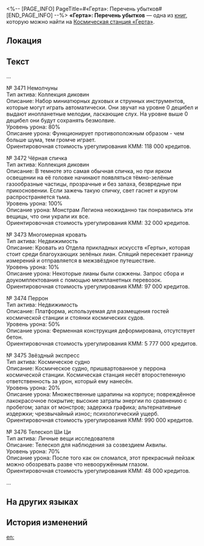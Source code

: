 <%-- [PAGE_INFO]
PageTitle=#«Герта»: Перечень убытков#
[END_PAGE_INFO] --%>
{{Дополнить}}
{{Книга Инфобокс
|id           = 038
|Название     = 
|Изображение  = Записи с КСГ.png
|Мир          = Космическая станция «Герта»
|Томов        = 1
|Автор        = <!--нужно добавить-->
|Описание     = В перечне повреждённых активов, составленном Отделом прикладных искусств «Герты», зафиксированы тысячи повреждений грузов, а сумма компенсации, возложенная на Корпорацию межзвёздного мира, поистине астрономическая.
|Том1         = {{tx}}
|Источник1    = {{tx|Отсутствует источник}}
|Персонажи    = 
|Фракции      = 
}}
'''«Герта»: Перечень убытков''' — одна из [[Книги|книг]], которую можно найти на [[Космическая станция «Герта»]].

==Локация==
{{Отметка карты|<!--название карты-->|<!--id отметки-->}}

==Текст==
...

№&nbsp;3471 Немолчуны<br />
Тип актива: Коллекция диковин<br />
Описание: Набор миниатюрных духовых и струнных инструментов, которые могут играть автоматически. Они звучат на уровне 0 децибел и выдают инопланетные мелодии, ласкающие слух. На уровне выше 0 децибел они будут сохранять безмолвие.<br />
Уровень урона: 80%<br />
Описание урона: Функционирует противоположным образом - чем больше шума, тем громче играет.<br />
Ориентировочная стоимость урегулирования КММ: 118 000 кредитов.

№&nbsp;3472 Чёрная спичка<br />
Тип актива: Коллекция диковин<br />
Описание: В темноте это самая обычная спичка, но при ярком освещении на её головке начинают появляться тёмно-зелёные газообразные частицы, прозрачные и без запаха, безвредные при прикосновении. Если зажечь такую спичку, свет гаснет и кругом распространяется тьма.<br />
Уровень урона: 100%<br />
Описание урона: Монстрам Легиона неожиданно так понравились эти вещицы, что они украли их все.<br />
Ориентировочная стоимость урегулирования КММ: 32 000 кредитов.

№&nbsp;3473 Многомерная кровать<br />
Тип актива: Недвижимость<br />
Описание: Кровать из Отдела прикладных искусств «Герты», которая стоит среди благоухающих зелёных лиан. Спящий пересекает границу измерений и отправляется в межзвёздное путешествие.<br />
Уровень урона: 10%<br />
Описание урона: Некоторые лианы были сожжены. Запрос сбора и доукомплектования с помощью межпланетных перевозок.<br />
Ориентировочная стоимость урегулирования КММ: 97 000 кредитов.

№&nbsp;3474 Перрон<br />
Тип актива: Недвижимость<br />
Описание: Платформа, используемая для размещения гостей космической станции и стоянки космических судов.<br />
Уровень урона: 50%<br />
Описание урона: Ферменная конструкция деформирована, отсутствует бетон.<br />
Ориентировочная стоимость урегулирования КММ: 5 777 000 кредитов.

№&nbsp;3475 Звёздный экспресс<br />
Тип актива: Космическое судно<br />
Описание: Космическое судно, пришвартованное у перрона космической станции. Космическая станция несёт второстепенную ответственность за урон, который ему нанесён.<br />
Уровень урона: 20%<br />
Описание урона: Множественные царапины на корпусе; повреждённое лакокрасочное покрытие; высокие затраты энергии по сравнению с пробегом; запах от монстров; задержка графика; альтернативные издержки; чрезвычайный износ; психологический ущерб.<br />
Ориентировочная стоимость урегулирования КММ: 990 000 кредитов.

№ 3476 Телескоп Ши Ци<br />
Тип актива: Личные вещи исследователя<br />
Описание: Телескоп для наблюдения за созвездием Аквилы.<br />
Уровень урона: 70%<br />
Описание урона: После того как он сломался, этот прекрасный пейзаж можно обозревать разве что невооружённым глазом.<br />
Ориентировочная стоимость урегулирования КММ: 48 000 кредитов.

...

==На других языках==
{{На других языках
|en   = Herta Asset Damage Evaluation List
|zhs  = 「黑塔」资产定损清单
|zht  = 「黑塔」資產定損清單
|ja   = 「ヘルタ」資産損害明細書
|ko   = 「헤르타」 자산 손실 리스트
|es   = Lista de evaluación de daños de los activos de Herta
|fr   = Liste d'évaluation des dégâts matériels de Herta
|ru   = «Герта»: Перечень убытков
|th   = รายการประเมินความเสียหายทางทรัพย์สินของ "Herta"
|vi   = Danh Sách Tài Sản Hư Hại "Herta"
|de   = Schätzliste des Vermögensschadens in Herta-Raumstation
|id   = Daftar Penilaian Kerugian Aset "Herta"
|pt   = Lista de Avaliação de Danos à Propriedade da Herta
}}

==История изменений==
{{История изменений|3.5}}

[[en:]]